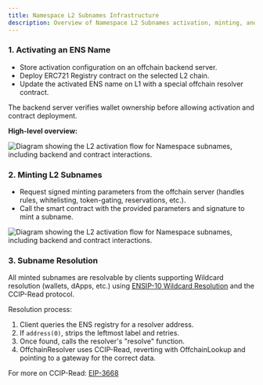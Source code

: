 ```yaml
---
title: Namespace L2 Subnames Infrastructure
description: Overview of Namespace L2 Subnames activation, minting, and resolution processes
---
```


### 1. Activating an ENS Name

- Store activation configuration on an offchain backend server.
- Deploy ERC721 Registry contract on the selected L2 chain.
- Update the activated ENS name on L1 with a special offchain resolver contract.

The backend server verifies wallet ownership before allowing activation and contract deployment.

**High-level overview:**

<img
  src="/assets/l2-activation-flow.png"
  alt="Diagram showing the L2 activation flow for Namespace subnames, including backend and contract interactions."
/>

### 2. Minting L2 Subnames

- Request signed minting parameters from the offchain server (handles rules, whitelisting, token-gating, reservations, etc.).
- Call the smart contract with the provided parameters and signature to mint a subname.

<img
  src="/assets/l2-minting.png"
  alt="Diagram showing the L2 activation flow for Namespace subnames, including backend and contract interactions."
/>

### 3. Subname Resolution

All minted subnames are resolvable by clients supporting Wildcard resolution (wallets, dApps, etc.) using [ENSIP-10 Wildcard Resolution](https://docs.ens.domains/ens-improvement-proposals/ensip-10-wildcard-resolution) and the CCIP-Read protocol.

Resolution process:

1. Client queries the ENS registry for a resolver address.
2. If `address(0)`, strips the leftmost label and retries.
3. Once found, calls the resolver's "resolve" function.
4. OffchainResolver uses CCIP-Read, reverting with OffchainLookup and pointing to a gateway for the correct data.

For more on CCIP-Read: [EIP-3668](https://eips.ethereum.org/EIPS/eip-3668)
